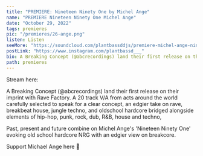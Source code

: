 ---
title: "PREMIERE: Nineteen Ninety One by Michel Ange"
name: "PREMIERE Nineteen Ninety One Michel Ange"
date: "October 29, 2022"
tags: premieres
pic: "/premieres/26-ange.png"
listen: Listen
seeMore: "https://soundcloud.com/plantbassddjs/premiere-michel-ange-nineteen-ninety-one"
postLink: "https://www.instagram.com/plantbassd___"
bio: A Breaking Concept (@abcrecordings) land their first release on their imprint with Rave Factory
path: premieres
---

<Picture src="/premieres/26-michael-ange.jpg" alt="Michael Ange cover pic" size={1200} />

Stream here: <HoverLink url="soundcloud.com/plantbassddjs/premiere-michel-ange-nineteen-ninety-one" name="Michel Ange - Nineteen Ninety One" external />

A Breaking Concept (@abcrecordings) land their first release on their imprint with Rave Factory. A 20 track V/A from acts around the world carefully selected to speak for a clear concept, an edgier take on rave, breakbeat house, jungle techno, and oldschool hardcore bridged alongside elements of hip-hop, punk, rock, dub, R&B, house and techno,

Past, present and future combine on Michel Ange's 'Nineteen Ninety One' evoking old school hardcore NRG with an edgier view on breakcore.

Support Michael Ange here 🌱 <HoverLink url="abreakingconcept.bandcamp.com/album/rave-factory-v-a-i" external />
